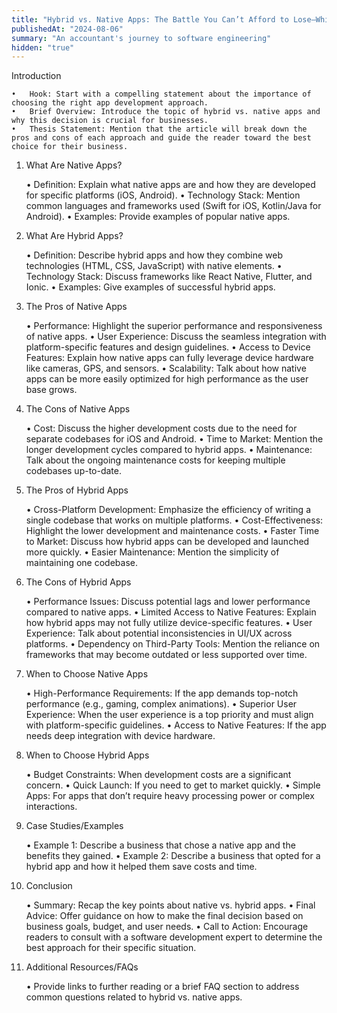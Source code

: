 ```yaml
---
title: "Hybrid vs. Native Apps: The Battle You Can’t Afford to Lose—Which Is Best for Your Business?"
publishedAt: "2024-08-06"
summary: "An accountant's journey to software engineering"
hidden: "true"
---
```


Introduction

    •	Hook: Start with a compelling statement about the importance of choosing the right app development approach.
    •	Brief Overview: Introduce the topic of hybrid vs. native apps and why this decision is crucial for businesses.
    •	Thesis Statement: Mention that the article will break down the pros and cons of each approach and guide the reader toward the best choice for their business.

1. What Are Native Apps?

   • Definition: Explain what native apps are and how they are developed for specific platforms (iOS, Android).
   • Technology Stack: Mention common languages and frameworks used (Swift for iOS, Kotlin/Java for Android).
   • Examples: Provide examples of popular native apps.

2. What Are Hybrid Apps?

   • Definition: Describe hybrid apps and how they combine web technologies (HTML, CSS, JavaScript) with native elements.
   • Technology Stack: Discuss frameworks like React Native, Flutter, and Ionic.
   • Examples: Give examples of successful hybrid apps.

3. The Pros of Native Apps

   • Performance: Highlight the superior performance and responsiveness of native apps.
   • User Experience: Discuss the seamless integration with platform-specific features and design guidelines.
   • Access to Device Features: Explain how native apps can fully leverage device hardware like cameras, GPS, and sensors.
   • Scalability: Talk about how native apps can be more easily optimized for high performance as the user base grows.

4. The Cons of Native Apps

   • Cost: Discuss the higher development costs due to the need for separate codebases for iOS and Android.
   • Time to Market: Mention the longer development cycles compared to hybrid apps.
   • Maintenance: Talk about the ongoing maintenance costs for keeping multiple codebases up-to-date.

5. The Pros of Hybrid Apps

   • Cross-Platform Development: Emphasize the efficiency of writing a single codebase that works on multiple platforms.
   • Cost-Effectiveness: Highlight the lower development and maintenance costs.
   • Faster Time to Market: Discuss how hybrid apps can be developed and launched more quickly.
   • Easier Maintenance: Mention the simplicity of maintaining one codebase.

6. The Cons of Hybrid Apps

   • Performance Issues: Discuss potential lags and lower performance compared to native apps.
   • Limited Access to Native Features: Explain how hybrid apps may not fully utilize device-specific features.
   • User Experience: Talk about potential inconsistencies in UI/UX across platforms.
   • Dependency on Third-Party Tools: Mention the reliance on frameworks that may become outdated or less supported over time.

7. When to Choose Native Apps

   • High-Performance Requirements: If the app demands top-notch performance (e.g., gaming, complex animations).
   • Superior User Experience: When the user experience is a top priority and must align with platform-specific guidelines.
   • Access to Native Features: If the app needs deep integration with device hardware.

8. When to Choose Hybrid Apps

   • Budget Constraints: When development costs are a significant concern.
   • Quick Launch: If you need to get to market quickly.
   • Simple Apps: For apps that don’t require heavy processing power or complex interactions.

9. Case Studies/Examples

   • Example 1: Describe a business that chose a native app and the benefits they gained.
   • Example 2: Describe a business that opted for a hybrid app and how it helped them save costs and time.

10. Conclusion

    • Summary: Recap the key points about native vs. hybrid apps.
    • Final Advice: Offer guidance on how to make the final decision based on business goals, budget, and user needs.
    • Call to Action: Encourage readers to consult with a software development expert to determine the best approach for their specific situation.

11. Additional Resources/FAQs

    • Provide links to further reading or a brief FAQ section to address common questions related to hybrid vs. native apps.
